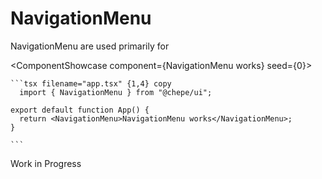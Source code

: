 

# NavigationMenu

NavigationMenu are used primarily for

<ComponentShowcase component={<NavigationMenu>NavigationMenu works</NavigationMenu>} seed={0}>
   <div>

    ```tsx filename="app.tsx" {1,4} copy
      import { NavigationMenu } from "@chepe/ui";

    export default function App() {
      return <NavigationMenu>NavigationMenu works</NavigationMenu>;
    }

    ```

  </div>
</ComponentShowcase>

<Callout emoji="⚠️" type="warning">
  Work in Progress
</Callout>
